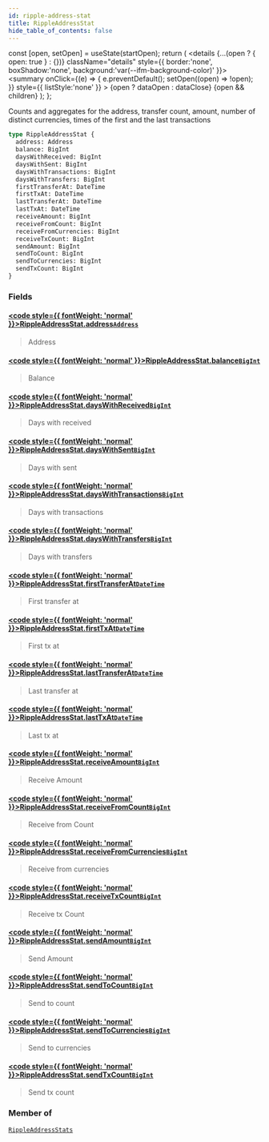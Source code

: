 ```yaml
---
id: ripple-address-stat
title: RippleAddressStat
hide_table_of_contents: false
---
```







  const [open, setOpen] = useState(startOpen);
  return (
    <details {...(open ? { open: true } : {})} className="details" style={{ border:'none', boxShadow:'none', background:'var(--ifm-background-color)' }}>
      <summary
        onClick={(e) => {
          e.preventDefault();
          setOpen((open) => !open);
        }}
        style={{ listStyle:'none' }}
      >
      {open ? dataOpen : dataClose}
      </summary>
      {open && children}
    </details>
  );
};








Counts and aggregates for the address, transfer count,
                  amount, number of distinct currencies,
                  times of the first and the last transactions


```graphql
type RippleAddressStat {
  address: Address
  balance: BigInt
  daysWithReceived: BigInt
  daysWithSent: BigInt
  daysWithTransactions: BigInt
  daysWithTransfers: BigInt
  firstTransferAt: DateTime
  firstTxAt: DateTime
  lastTransferAt: DateTime
  lastTxAt: DateTime
  receiveAmount: BigInt
  receiveFromCount: BigInt
  receiveFromCurrencies: BigInt
  receiveTxCount: BigInt
  sendAmount: BigInt
  sendToCount: BigInt
  sendToCurrencies: BigInt
  sendTxCount: BigInt
}
```




### Fields

#### [<code style={{ fontWeight: 'normal' }}>RippleAddressStat.<b>address</b></code>](#)<Bullet />[`Address`](/docs/v1/graphql-reference/objects/address) <Badge class="badge badge--secondary" text="object"/> 
> 
> 
> Address
> 

#### [<code style={{ fontWeight: 'normal' }}>RippleAddressStat.<b>balance</b></code>](#)<Bullet />[`BigInt`](/docs/v1/graphql-reference/scalars/big-int) <Badge class="badge badge--secondary" text="scalar"/> 
> 
> 
> Balance
> 

#### [<code style={{ fontWeight: 'normal' }}>RippleAddressStat.<b>daysWithReceived</b></code>](#)<Bullet />[`BigInt`](/docs/v1/graphql-reference/scalars/big-int) <Badge class="badge badge--secondary" text="scalar"/> 
> 
> 
> Days with received
> 

#### [<code style={{ fontWeight: 'normal' }}>RippleAddressStat.<b>daysWithSent</b></code>](#)<Bullet />[`BigInt`](/docs/v1/graphql-reference/scalars/big-int) <Badge class="badge badge--secondary" text="scalar"/> 
> 
> 
> Days with sent
> 

#### [<code style={{ fontWeight: 'normal' }}>RippleAddressStat.<b>daysWithTransactions</b></code>](#)<Bullet />[`BigInt`](/docs/v1/graphql-reference/scalars/big-int) <Badge class="badge badge--secondary" text="scalar"/> 
> 
> 
> Days with transactions
> 

#### [<code style={{ fontWeight: 'normal' }}>RippleAddressStat.<b>daysWithTransfers</b></code>](#)<Bullet />[`BigInt`](/docs/v1/graphql-reference/scalars/big-int) <Badge class="badge badge--secondary" text="scalar"/> 
> 
> 
> Days with transfers
> 

#### [<code style={{ fontWeight: 'normal' }}>RippleAddressStat.<b>firstTransferAt</b></code>](#)<Bullet />[`DateTime`](/docs/v1/graphql-reference/objects/date-time) <Badge class="badge badge--secondary" text="object"/> 
> 
> 
> First transfer at
> 

#### [<code style={{ fontWeight: 'normal' }}>RippleAddressStat.<b>firstTxAt</b></code>](#)<Bullet />[`DateTime`](/docs/v1/graphql-reference/objects/date-time) <Badge class="badge badge--secondary" text="object"/> 
> 
> 
> First tx at
> 

#### [<code style={{ fontWeight: 'normal' }}>RippleAddressStat.<b>lastTransferAt</b></code>](#)<Bullet />[`DateTime`](/docs/v1/graphql-reference/objects/date-time) <Badge class="badge badge--secondary" text="object"/> 
> 
> 
> Last transfer at
> 

#### [<code style={{ fontWeight: 'normal' }}>RippleAddressStat.<b>lastTxAt</b></code>](#)<Bullet />[`DateTime`](/docs/v1/graphql-reference/objects/date-time) <Badge class="badge badge--secondary" text="object"/> 
> 
> 
> Last tx at
> 

#### [<code style={{ fontWeight: 'normal' }}>RippleAddressStat.<b>receiveAmount</b></code>](#)<Bullet />[`BigInt`](/docs/v1/graphql-reference/scalars/big-int) <Badge class="badge badge--secondary" text="scalar"/> 
> 
> 
> Receive Amount
> 

#### [<code style={{ fontWeight: 'normal' }}>RippleAddressStat.<b>receiveFromCount</b></code>](#)<Bullet />[`BigInt`](/docs/v1/graphql-reference/scalars/big-int) <Badge class="badge badge--secondary" text="scalar"/> 
> 
> 
> Receive from Count
> 

#### [<code style={{ fontWeight: 'normal' }}>RippleAddressStat.<b>receiveFromCurrencies</b></code>](#)<Bullet />[`BigInt`](/docs/v1/graphql-reference/scalars/big-int) <Badge class="badge badge--secondary" text="scalar"/> 
> 
> 
> Receive from currencies
> 

#### [<code style={{ fontWeight: 'normal' }}>RippleAddressStat.<b>receiveTxCount</b></code>](#)<Bullet />[`BigInt`](/docs/v1/graphql-reference/scalars/big-int) <Badge class="badge badge--secondary" text="scalar"/> 
> 
> 
> Receive tx Count
> 

#### [<code style={{ fontWeight: 'normal' }}>RippleAddressStat.<b>sendAmount</b></code>](#)<Bullet />[`BigInt`](/docs/v1/graphql-reference/scalars/big-int) <Badge class="badge badge--secondary" text="scalar"/> 
> 
> 
> Send Amount
> 

#### [<code style={{ fontWeight: 'normal' }}>RippleAddressStat.<b>sendToCount</b></code>](#)<Bullet />[`BigInt`](/docs/v1/graphql-reference/scalars/big-int) <Badge class="badge badge--secondary" text="scalar"/> 
> 
> 
> Send to count
> 

#### [<code style={{ fontWeight: 'normal' }}>RippleAddressStat.<b>sendToCurrencies</b></code>](#)<Bullet />[`BigInt`](/docs/v1/graphql-reference/scalars/big-int) <Badge class="badge badge--secondary" text="scalar"/> 
> 
> 
> Send to currencies
> 

#### [<code style={{ fontWeight: 'normal' }}>RippleAddressStat.<b>sendTxCount</b></code>](#)<Bullet />[`BigInt`](/docs/v1/graphql-reference/scalars/big-int) <Badge class="badge badge--secondary" text="scalar"/> 
> 
> 
> Send tx count
> 



### Member of

[`RippleAddressStats`](/docs/v1/graphql-reference/objects/ripple-address-stats)  <Badge class="secondary" text="object"/>

